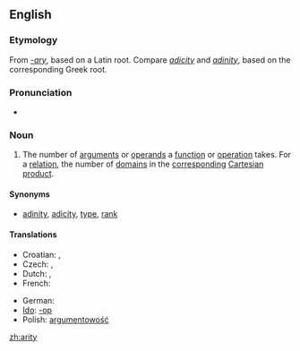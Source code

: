 ==English==

===Etymology===
From ''[[-ary]]'', based on a Latin root.  Compare ''[[adicity]]'' and ''[[adinity]]'', based on the corresponding Greek root.

===Pronunciation===
* {{IPA|ˈæɹɪɾij|ˈeəɹɪɾij}}

===Noun===
{{wikipedia}}
{{en-noun|arities}}

# {{context|logic|math|computer science}} The number of [[argument]]s or [[operand]]s a [[function]] or [[operation]] takes.  For a [[relation]], the number of [[domain]]s in the [[correspond]]ing [[Cartesian product]]. 
====Synonyms====
* {{italbrac|number of arguments}} [[adinity]], [[adicity]], [[type]], [[rank]]

====Translations====
{{trans-top|number of arguments}}
* Croatian: {{t|hr|aritet|m}}, {{t|hr|mjesnost|f}}
* Czech: {{t-|cs|arita|f}}, {{t-|cs|četnost|f}}
* Dutch: {{t+|nl|ariteit|f}}, {{t+|nl|plaatsigheid|f}}
* French: {{t+|fr|arité|m}}
{{trans-mid}}
* German: {{t|nl|Stelligkeit|f}}
* [[Ido]]: {{t+|io|parametro|xs=Ido}} [[-op]]
* Polish: [[argumentowość]] {{f}}
{{trans-bottom}}

[[zh:arity]]